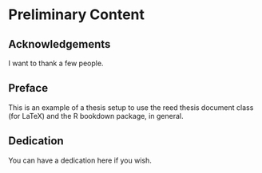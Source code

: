 # Preliminary Content {-}

## Acknowledgements {-}

I want to thank a few people.

## Preface {-}

This is an example of a thesis setup to use the reed thesis document class
(for LaTeX) and the R bookdown package, in general.

## Dedication {-}

You can have a dedication here if you wish. 

